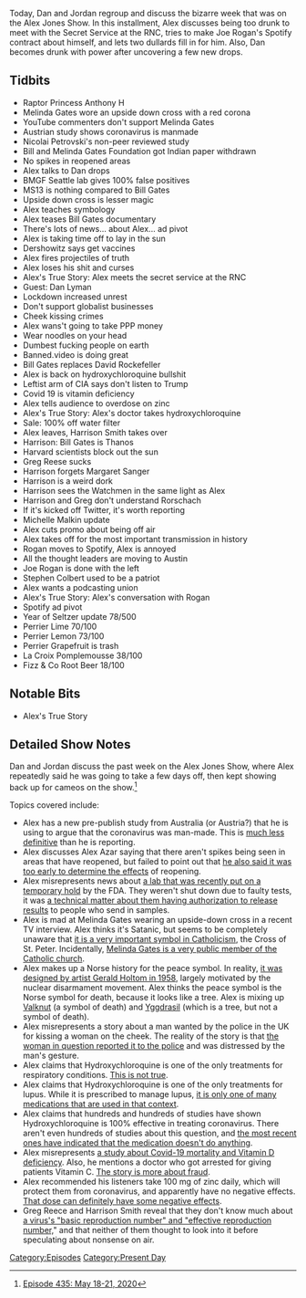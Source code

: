 {{Episode
    | title             = May 18-21, 2020
    | caption           = [https://knowledgefight.libsyn.com/435-may-18-21-2020 Listen to this episode on Libsyn]
    | episodeNumber     = 435
    | length            = 02:03:22
    | airDate           = May 22, 2020
    | coverageStartDate = May 18, 2020
    | coverageEndDate   = May 21, 2020
    | episodeType       = [[:Category:Present Day|Present Day]]
    | appearance        = [[Melinda Gates]], [[Nicolai Petrovski]], [[Bill Gates]], [[Alan Dershowitz]], [[Dan Lyman]], [[David Rockefeller]], [[Harrison Smith]], [[Greg Reese]], [[Margaret Sanger]], [[Michelle Malkin]], [[Joe Rogan]], [[Stephen Colbert]]
    | beverage          = Perrier Lime; Perrier Lemon; Perrier Grapefruit; La Croix Pamplemousse; Fizz & Co Root Beer
    | oocDrop           = You're not sticking your metal penis in me!
    | previousEpisode   = [[434: Bill Cooper Covers OKC Part 1]]
    | nextEpisode       = [[436: May 22, 2020]]
}}

{{Stub}}

Today, Dan and Jordan regroup and discuss the bizarre week that was on the Alex Jones Show.  In this installment, Alex discusses being too drunk to meet with the Secret Service at the RNC, tries to make Joe Rogan's Spotify contract about himself, and lets two dullards fill in for him. Also, Dan becomes drunk with power after uncovering a few new drops.

==Tidbits==

*Raptor Princess Anthony H
*Melinda Gates wore an upside down cross with a red corona
*YouTube commenters don't support Melinda Gates
*Austrian study shows coronavirus is manmade
*Nicolai Petrovski's non-peer reviewed study
*Bill and Melinda Gates Foundation got Indian paper withdrawn
*No spikes in reopened areas
*Alex talks to Dan drops
*BMGF Seattle lab gives 100% false positives
*MS13 is nothing compared to Bill Gates
*Upside down cross is lesser magic
*Alex teaches symbology
*Alex teases Bill Gates documentary
*There's lots of news... about Alex... ad pivot
*Alex is taking time off to lay in the sun
*Dershowitz says get vaccines
*Alex fires projectiles of truth
*Alex loses his shit and curses
*Alex's True Story: Alex meets the secret service at the RNC
*Guest: Dan Lyman
*Lockdown increased unrest
*Don't support globalist businesses
*Cheek kissing crimes
*Alex wans't going to take PPP money
*Wear noodles on your head
*Dumbest fucking people on earth
*Banned.video is doing great
*Bill Gates replaces David Rockefeller
*Alex is back on hydroxychloroquine bullshit
*Leftist arm of CIA says don't listen to Trump
*Covid 19 is vitamin deficiency
*Alex tells audience to overdose on zinc
*Alex's True Story: Alex's doctor takes hydroxychloroquine
*Sale: 100% off water filter
*Alex leaves, Harrison Smith takes over
*Harrison: Bill Gates is Thanos
*Harvard scientists block out the sun
*Greg Reese sucks
*Harrison forgets Margaret Sanger
*Harrison is a weird dork
*Harrison sees the Watchmen in the same light as Alex
*Harrison and Greg don't understand Rorschach
*If it's kicked off Twitter, it's worth reporting
*Michelle Malkin update
*Alex cuts promo about being off air
*Alex takes off for the most important transmission in history
*Rogan moves to Spotify, Alex is annoyed
*All the thought leaders are moving to Austin
*Joe Rogan is done with the left
*Stephen Colbert used to be a patriot
*Alex wants a podcasting union
*Alex's True Story: Alex's conversation with Rogan
*Spotify ad pivot
*Year of Seltzer update 78/500
*Perrier Lime 70/100
*Perrier Lemon 73/100
*Perrier Grapefruit is trash
*La Croix Pomplemousse 38/100
*Fizz & Co Root Beer 18/100

==Notable Bits==

*Alex's True Story

==Detailed Show Notes==

Dan and Jordan discuss the past week on the Alex Jones Show, where Alex repeatedly said he was going to take a few days off, then kept showing back up for cameos on the show.<ref>[https://knowledgefight.com/research/2020/5/21/episode-435-may-18-21-2020 Episode 435: May 18-21, 2020]</ref>

Topics covered include:

*Alex has a new pre-publish study from Australia (or Austria?) that he is using to argue that the coronavirus was man-made. This is [https://www.theweek.in/news/world/2020/05/19/novel-coronavirus-is-human-made-says-australia-study.html much less definitive] than he is reporting.
*Alex discusses Alex Azar saying that there aren't spikes being seen in areas that have reopened, but failed to point out that [https://www.reuters.com/article/us-health-coronavirus-usa/no-spike-in-coronavirus-in-places-reopening-u-s-health-secretary-says-idUSKBN22T0HN he also said it was too early to determine the effects] of reopening.
*Alex misrepresents news about [https://www.kiro7.com/news/local/fda-halts-covid-19-in-home-test-kits-seattle/6ECNJ3HJYJFLJG6JCFBXW4ABHY/ a lab that was recently put on a temporary hold] by the FDA. They weren't shut down due to faulty tests, it was [https://www.geekwire.com/2020/coronavirus-tracking-project-backed-bill-gates-gets-put-hold-due-fda-concerns/ a technical matter about them having authorization to release results] to people who send in samples.
*Alex is mad at Melinda Gates wearing an upside-down cross in a recent TV interview. Alex thinks it's Satanic, but seems to be completely unaware that [https://www.catholic.com/magazine/online-edition/the-upside-down-cross-satanic-or-symbolic it is a very important symbol in Catholicism], the Cross of St. Peter. Incidentally, [https://www.worldvision.org/gender-equality-news-stories/melinda-gates-interview Melinda Gates is a very public member of the Catholic church].
*Alex makes up a Norse history for the peace symbol. In reality, [https://theweek.com/captured/737372/origin-story-peace-sign it was designed by artist Gerald Holtom in 1958], largely motivated by the nuclear disarmament movement. Alex thinks the peace symbol is the Norse symbol for death, because it looks like a tree. Alex is mixing up [https://norse-mythology.org/symbols/ Valknut] (a symbol of death) and [https://publicdomainreview.org/collection/yggdrasil-the-sacred-ash-tree-of-norse-mythology Yggdrasil] (which is a tree, but not a symbol of death).
*Alex misrepresents a story about a man wanted by the police in the UK for kissing a woman on the cheek. The reality of the story is that [https://www.dailymail.co.uk/news/article-8326633/Police-launch-sexual-assault-appeal-lorry-driver-kisses-pensioner-woman-cheek.html the woman in question reported it to the police] and was distressed by the man's gesture.
*Alex claims that Hydroxychloroquine is one of the only treatments for respiratory conditions. [https://www.rtmagazine.com/products-treatment/pharmaceuticals/us-pharmaceuticals/pharmacological-treatment-of-respiratory-disorders/ This is not true].
*Alex claims that Hydroxychloroquine is one of the only treatments for lupus. While it is prescribed to manage lupus, [https://www.lupus.org/resources/medications-used-to-treat-lupus it is only one of many medications that are used in that context].
*Alex claims that hundreds and hundreds of studies have shown Hydroxychloroquine is 100% effective in treating coronavirus. There aren't even hundreds of studies about this question, and [https://www.cidrap.umn.edu/news-perspective/2020/05/studies-find-further-lack-covid-benefit-hydroxychloroquine the most recent ones have indicated that the medication doesn't do anything].
*Alex misrepresents [https://www.sciencedaily.com/releases/2020/05/200507121353.htm a study about Covid-19 mortality and Vitamin D deficiency]. Also, he mentions a doctor who got arrested for giving patients Vitamin C. [https://www.thedailybeast.com/detroit-doctor-charles-mok-charged-after-pushing-bogus-vitamin-c-infusions-as-covid-19-cure The story is more about fraud].
*Alex recommended his listeners take 100 mg of zinc daily, which will protect them from coronavirus, and apparently have no negative effects. [https://pubmed.ncbi.nlm.nih.gov/2407097/ That dose can definitely have some negative effects].
*Greg Reece and Harrison Smith reveal that they don't know much about [https://www.healthknowledge.org.uk/public-health-textbook/research-methods/1a-epidemiology/epidemic-theory a virus's "basic reproduction number" and "effective reproduction number,]" and that neither of them thought to look into it before speculating about nonsense on air.

[[Category:Episodes]]
[[Category:Present Day]]